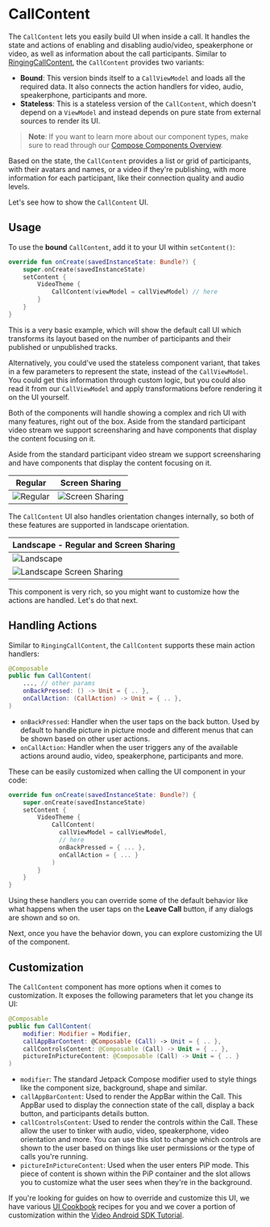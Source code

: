 # CallContent

The `CallContent` lets you easily build UI when inside a call. It handles the state and actions of enabling and disabling audio/video, speakerphone or video, as well as information about the call participants. Similar to [RingingCallContent](02-ringing-call.mdx), the `CallContent` provides two variants:

* **Bound**: This version binds itself to a `CallViewModel` and loads all the required data. It also connects the action handlers for video, audio, speakerphone, participants and more.
* **Stateless**: This is a stateless version of the `CallContent`, which doesn't depend on a `ViewModel` and instead depends on pure state from external sources to render its UI.

> **Note**: If you want to learn more about our component types, make sure to read through our [Compose Components Overview](../01-overview.mdx).

Based on the state, the `CallContent` provides a list or grid of participants, with their avatars and names, or a video if they're publishing, with more information for each participant, like their connection quality and audio levels.

Let's see how to show the `CallContent` UI.

## Usage

To use the **bound** `CallContent`, add it to your UI within `setContent()`:

```kotlin
override fun onCreate(savedInstanceState: Bundle?) {
    super.onCreate(savedInstanceState)
    setContent {
        VideoTheme {
            CallContent(viewModel = callViewModel) // here
        }
    }
}
```

This is a very basic example, which will show the default call UI which transforms its layout based on the number of participants and their published or unpublished tracks.

Alternatively, you could've used the stateless component variant, that takes in a few parameters to represent the state, instead of the `CallViewModel`. You could get this information through custom logic, but you could also read it from our `CallViewModel` and apply transformations before rendering it on the UI yourself.

Both of the components will handle showing a complex and rich UI with many features, right out of the box. Aside from the standard participant video stream we support screensharing and have components that display the content focusing on it. 

Aside from the standard participant video stream we support screensharing and have components that display the content focusing on it.

| Regular | Screen Sharing                                               |
| ------- | ------------------------------------------------------------ |
| ![Regular](../../assets/compose_call_content_regular.png) | ![Screen Sharing](../../assets/compose_screensharing.png) |

The `CallContent` UI also handles orientation changes internally, so both of these features are supported in landscape orientation.

| Landscape - Regular and Screen Sharing                       |
| ------------------------------------------------------------ |
| ![Landscape](../../assets/compose_call_landscape.png) |
| ![Landscape Screen Sharing](../../assets/compose_screensharing_landscape.png) |

This component is very rich, so you might want to customize how the actions are handled. Let's do that next.

## Handling Actions

Similar to `RingingCallContent`, the `CallContent` supports these main action handlers:

```kotlin
@Composable
public fun CallContent(
    ..., // other params
    onBackPressed: () -> Unit = { .. },
    onCallAction: (CallAction) -> Unit = { .. },
)
```

* `onBackPressed`: Handler when the user taps on the back button. Used by default to handle picture in picture mode and different menus that can be shown based on other user actions.
* `onCallAction`: Handler when the user triggers any of the available actions around audio, video, speakerphone, participants and more.

These can be easily customized when calling the UI component in your code:

```kotlin
override fun onCreate(savedInstanceState: Bundle?) {
    super.onCreate(savedInstanceState)
    setContent {
        VideoTheme {
            CallContent( 
              callViewModel = callViewModel,
              // here
              onBackPressed = { ... }, 
              onCallAction = { ... }
            ) 
        }
    }
}
```

Using these handlers you can override some of the default behavior like what happens when the user taps on the **Leave Call** button, if any dialogs are shown and so on.

Next, once you have the behavior down, you can explore customizing the UI of the component.

## Customization

The `CallContent` component has more options when it comes to customization. It exposes the following parameters that let you change its UI:

```kotlin
@Composable
public fun CallContent(
    modifier: Modifier = Modifier,
    callAppBarContent: @Composable (Call) -> Unit = { .. },
    callControlsContent: @Composable (Call) -> Unit = { .. },
    pictureInPictureContent: @Composable (Call) -> Unit = { .. }
)
```

* `modifier`: The standard Jetpack Compose modifier used to style things like the component size, background, shape and similar.
* `callAppBarContent`: Used to render the AppBar within the Call. This AppBar used to display the connection state of the call, display a back button, and participants details button.
* `callControlsContent`: Used to render the controls within the Call. These allow the user to tinker with audio, video, speakerphone, video orientation and more. You can use this slot to change which controls are shown to the user based on things like user permissions or the type of calls you're running.
* `pictureInPictureContent`: Used when the user enters PiP mode. This piece of content is shown within the PiP container and the slot allows you to customize what the user sees when they're in the background.

If you're looking for guides on how to override and customize this UI, we have various [UI Cookbook](../../06-ui-cookbook) recipes for you and we cover a portion of customization within the [Video Android SDK Tutorial](../../01-basics/01-video-calling.mdx).
